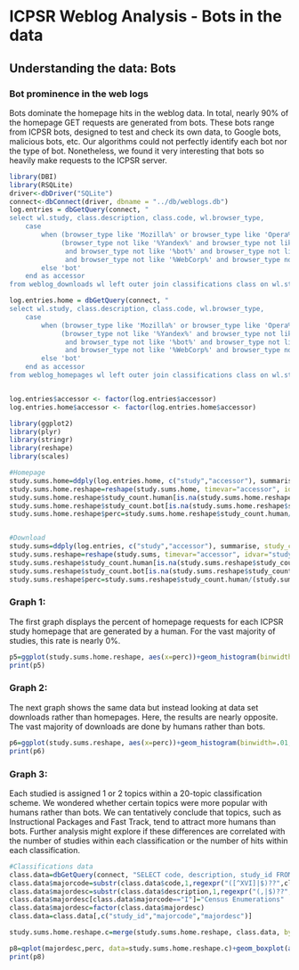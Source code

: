 ICPSR Weblog Analysis - Bots in the data
========================================================

Understanding the data: Bots
--------------------------------------------------------

### Bot prominence in the web logs

Bots dominate the homepage hits in the weblog data. In total, nearly 90% of the homepage GET requests are generated from bots. These bots range from ICPSR bots, designed to test and check its own data, to Google bots, malicious bots, etc. Our algorithms could not perfectly identify each bot nor the type of bot. Nonetheless, we found it very interesting that bots so heavily make requests to the ICPSR server.

``` r
library(DBI)
library(RSQLite)
driver<-dbDriver("SQLite")
connect<-dbConnect(driver, dbname = "../db/weblogs.db")
log.entries = dbGetQuery(connect, "
select wl.study, class.description, class.code, wl.browser_type,
    case
        when (browser_type like 'Mozilla%' or browser_type like 'Opera%' or browser_type like 'Safari%' or browser_type like 'Nokia%' or browser_type like 'BlackBerry%') and
             (browser_type not like '%Yandex%' and browser_type not like '%spider%' and browser_type not like '%Babya Discover%'
              and browser_type not like '%bot%' and browser_type not like '%Daumoa%' and browser_type not like '%crawler%' and browser_type not like '%LinkCheck%'
              and browser_type not like '%WebCorp%' and browser_type not like '%Yahoo! Slurp%' and browser_type not like '%Genieo%') then 'human'
        else 'bot'
    end as accessor
from weblog_downloads wl left outer join classifications class on wl.study = class.study_id")

log.entries.home = dbGetQuery(connect, "
select wl.study, class.description, class.code, wl.browser_type,
    case
        when (browser_type like 'Mozilla%' or browser_type like 'Opera%' or browser_type like 'Safari%' or browser_type like 'Nokia%' or browser_type like 'BlackBerry%') and
             (browser_type not like '%Yandex%' and browser_type not like '%spider%' and browser_type not like '%Babya Discover%'
              and browser_type not like '%bot%' and browser_type not like '%Daumoa%' and browser_type not like '%crawler%' and browser_type not like '%LinkCheck%'
              and browser_type not like '%WebCorp%' and browser_type not like '%Yahoo! Slurp%' and browser_type not like '%Genieo%') then 'human'
        else 'bot'
    end as accessor
from weblog_homepages wl left outer join classifications class on wl.study = class.study_id")


log.entries$accessor <- factor(log.entries$accessor)
log.entries.home$accessor <- factor(log.entries.home$accessor)

library(ggplot2)
library(plyr)
library(stringr)
library(reshape)
library(scales)

#Homepage
study.sums.home=ddply(log.entries.home, c("study","accessor"), summarise, study_count=length(study))
study.sums.home.reshape=reshape(study.sums.home, timevar="accessor", idvar="study", direction="wide")
study.sums.home.reshape$study_count.human[is.na(study.sums.home.reshape$study_count.human)]=0
study.sums.home.reshape$study_count.bot[is.na(study.sums.home.reshape$study_count.bot)]=0
study.sums.home.reshape$perc=study.sums.home.reshape$study_count.human/(study.sums.home.reshape$study_count.human+study.sums.home.reshape$study_count.bot)


#Download
study.sums=ddply(log.entries, c("study","accessor"), summarise, study_count=length(study))
study.sums.reshape=reshape(study.sums, timevar="accessor", idvar="study", direction="wide")
study.sums.reshape$study_count.human[is.na(study.sums.reshape$study_count.human)]=0
study.sums.reshape$study_count.bot[is.na(study.sums.reshape$study_count.bot)]=0
study.sums.reshape$perc=study.sums.reshape$study_count.human/(study.sums.reshape$study_count.human+study.sums.reshape$study_count.bot)

```

### Graph 1:
The first graph displays the percent of homepage requests for each ICPSR study homepage that are generated by a human. For the vast majority of studies, this rate is nearly 0%.

```r
p5=ggplot(study.sums.home.reshape, aes(x=perc))+geom_histogram(binwidth=.01, alpha=I(.5))+xlab("Percent of homepage hits generated by a human")+ylab("Number of Studies")+scale_x_continuous(labels=percent)+ggtitle("Percent of Homepage Hits Generated by a \nHuman, per study")+theme(axis.title.x = element_text(size = 16), axis.title.y=element_text(size=16), plot.title=element_text(size=24), axis.text.x=element_text(size=14))
print(p5)
```

### Graph 2:
The next graph shows the same data but instead looking at data set downloads rather than homepages. Here, the results are nearly opposite. The vast majority of downloads are done by humans rather than bots.

```r
p6=ggplot(study.sums.reshape, aes(x=perc))+geom_histogram(binwidth=.01, alpha=I(.5))+xlab("Percent of downloads generated by a human")+ylab("Number of Studies")+ggtitle("Percent of Downloads Generated by a Human,\n per study")+scale_x_continuous(labels=percent)+theme(axis.title.x = element_text(size = 16), axis.title.y=element_text(size=16), plot.title=element_text(size=24), axis.text.x=element_text(size=14))
print(p6)

```

### Graph 3:

Each studied is assigned 1 or 2 topics within a 20-topic classification scheme. We wondered whether certain topics were more popular with humans rather than bots. We can tentatively conclude that topics, such as Instructional Packages and Fast Track, tend to attract more humans than bots. Further analysis might explore if these differences are correlated with the number of studies within each classification or the number of hits within each classification.

```r
#Classifications data
class.data=dbGetQuery(connect, "SELECT code, description, study_id FROM classifications")
class.data$majorcode=substr(class.data$code,1,regexpr("([^XVI]|$)??",class.data$code)-1)
class.data$majordesc=substr(class.data$description,1,regexpr("(,|$)??",class.data$description)-1)
class.data$majordesc[class.data$majorcode=="I"]="Census Enumerations"
class.data$majordesc=factor(class.data$majordesc)
class.data=class.data[,c("study_id","majorcode","majordesc")]

study.sums.home.reshape.c=merge(study.sums.home.reshape, class.data, by.x="study", by.y="study_id")

p8=qplot(majordesc,perc, data=study.sums.home.reshape.c)+geom_boxplot(aes(fill=majorcode, colour=majorcode))+scale_y_continuous(labels=percent)+xlab("Classification")+ylab("Percent of homepage hits")+theme(legend.position="none", axis.text.x = element_text(angle=45, hjust=1), axis.title.x = element_text(size = 16), axis.title.y=element_text(size=16), plot.title=element_text(size=24), axis.text.x=element_text(size=14))+ggtitle("Percent of Homepage Hits Generated by\n a Human per Study, By Study Classification")
print(p8)
```
